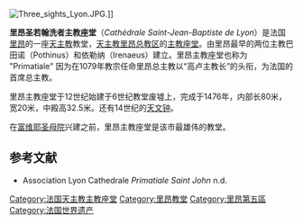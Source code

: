[[Image:Three_sights_Lyon.JPG|thumb]].]]

'''里昂圣若翰洗者主教座堂'''（''Cathédrale Saint-Jean-Baptiste de Lyon''）是法国[[里昂|里昂]]的一座[[天主教|天主教]]教堂，[[天主教里昂总教区|天主教里昂总教区]]的[[主教座堂|主教座堂]]。由里昂最早的两位主教巴田诺（Pothinus）和依勒纳（Irenaeus）建立。里昂主教座堂也称为 "Primatiale" 因为在1079年教宗任命里昂总主教以“高卢主教长”的头衔，为法国的首席总主教。

里昂主教座堂于12世纪始建于6世纪教堂废墟上，完成于1476年，内部长80米，宽20米，中殿高32.5米。还有14世纪的[[天文钟|天文钟]]。 

在[[富维耶圣母院|富维耶圣母院]]兴建之前，里昂主教座堂是该市最雄伟的教堂。

==参考文献==
*Association Lyon Cathedrale ''Primatiale Saint John'' n.d.
{{commonscat|Cathédrale Saint-Jean de Lyon}}

{{Authority control}}
[[Category:法国天主教主教座堂|Category:法国天主教主教座堂]]
[[Category:里昂教堂|Category:里昂教堂]]
[[Category:里昂第五區|Category:里昂第五區]]
[[Category:法国世界遗产|Category:法国世界遗产]]

{{coord|45|45|38|N|4|49|39|E|type:landmark_region:FR|display=title}}